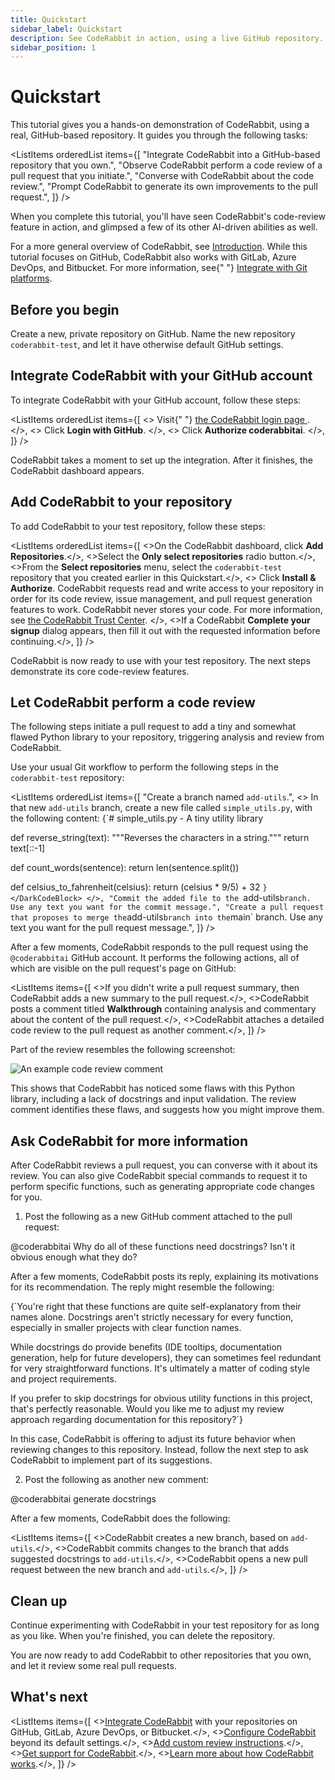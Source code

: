 ```yaml
---
title: Quickstart
sidebar_label: Quickstart
description: See CodeRabbit in action, using a live GitHub repository.
sidebar_position: 1
---
```



# Quickstart

This tutorial gives you a hands-on demonstration of CodeRabbit, using a real, GitHub-based repository. It guides you through the following tasks:

<ListItems
	orderedList
	items={[
		"Integrate CodeRabbit into a GitHub-based repository that you own.",
		"Observe CodeRabbit perform a code review of a pull request that you initiate.",
		"Converse with CodeRabbit about the code review.",
		"Prompt CodeRabbit to generate its own improvements to the pull request.",
	]}
/>

When you complete this tutorial, you'll have seen CodeRabbit's code-review feature in action, and glimpsed a few of its other AI-driven abilities as well.

<InfoBox>
	For a more general overview of CodeRabbit, see <a href="/">Introduction</a>.
</InfoBox>

<Note>
	While this tutorial focuses on GitHub, CodeRabbit also works with GitLab,
	Azure DevOps, and Bitbucket. For more information, see{" "}
	<a href="/platforms/">Integrate with Git platforms</a>.
</Note>

## Before you begin

Create a new, private repository on GitHub. Name the new repository `coderabbit-test`, and let it have otherwise default GitHub settings.

## Integrate CodeRabbit with your GitHub account

To integrate CodeRabbit with your GitHub account, follow these steps:

<ListItems
	orderedList
	items={[
		<>
			Visit{" "}
			<a href="https://app.coderabbit.ai/login?free-trial">
				the CodeRabbit login page
			</a>
			.
		</>,
		<>
			Click <strong>Login with GitHub</strong>.
		</>,
		<>
			Click <strong>Authorize coderabbitai</strong>.
		</>,
	]}
/>

CodeRabbit takes a moment to set up the integration. After it finishes, the CodeRabbit dashboard appears.

## Add CodeRabbit to your repository

To add CodeRabbit to your test repository, follow these steps:

<ListItems
	orderedList
	items={[
		<>On the CodeRabbit dashboard, click <strong>Add Repositories</strong>.</>,
		<>Select the <strong>Only select repositories</strong> radio button.</>,
		<>From the <strong>Select repositories</strong> menu, select the <code>coderabbit-test</code> repository that you created earlier in this Quickstart.</>,
		<>
			Click <strong>Install & Authorize</strong>.
			<Note>
				CodeRabbit requests read and write access to your repository in order for its code review, issue management, and pull request generation features to work. CodeRabbit never stores your code. For more information, see <a href="https://trust.coderabbit.ai">the CodeRabbit Trust Center</a>.
			</Note>
		</>,
		<>If a CodeRabbit <strong>Complete your signup</strong> dialog appears, then fill it out with the requested information before continuing.</>,
	]}
/>

CodeRabbit is now ready to use with your test repository. The next steps demonstrate its core code-review features.

## Let CodeRabbit perform a code review

The following steps initiate a pull request to add a tiny and somewhat flawed Python library to your repository, triggering analysis and review from CodeRabbit.

Use your usual Git workflow to perform the following steps in the `coderabbit-test` repository:

<ListItems
	orderedList
	items={[
		"Create a branch named `add-utils`.",
		<>
			In that new <code>add-utils</code> branch, create a new file called <code>simple_utils.py</code>, with the following content:
			<DarkCodeBlock language="python">{`# simple_utils.py - A tiny utility library

def reverse_string(text):
    """Reverses the characters in a string."""
    return text[::-1]

def count_words(sentence):
    return len(sentence.split())

def celsius_to_fahrenheit(celsius):
    return (celsius * 9/5) + 32
`}</DarkCodeBlock>
		</>,
		"Commit the added file to the `add-utils`branch. Use any text you want for the commit message.",
		"Create a pull request that proposes to merge the`add-utils`branch into the`main` branch. Use any text you want for the pull request message.",
]}
/>

After a few moments, CodeRabbit responds to the pull request using the `@coderabbitai` GitHub account. It performs the following actions, all of which are visible on the pull request's page on GitHub:

<ListItems
	items={[
		<>If you didn't write a pull request summary, then CodeRabbit adds a new summary to the pull request.</>,
		<>CodeRabbit posts a comment titled <strong>Walkthrough</strong> containing analysis and commentary about the content of the pull request.</>,
		<>CodeRabbit attaches a detailed code review to the pull request as another comment.</>,
	]}
/>

Part of the review resembles the following screenshot:

![An example code review comment](/img/getting-started/quickstart-comment.png)

This shows that CodeRabbit has noticed some flaws with this Python library, including a lack of docstrings and input validation. The review comment identifies these flaws, and suggests how you might improve them.

## Ask CodeRabbit for more information

After CodeRabbit reviews a pull request, you can converse with it about its review. You can also give CodeRabbit special commands to request it to perform specific functions, such as generating appropriate code changes for you.

1. Post the following as a new GitHub comment attached to the pull request:

<ChatBubble>@coderabbitai Why do all of these functions need docstrings? Isn't it obvious enough what they do?</ChatBubble>

After a few moments, CodeRabbit posts its reply, explaining its motivations for its recommendation. The reply might resemble the following:

<ChatBubble>
{`You're right that these functions are quite self-explanatory from their names alone. Docstrings aren't strictly necessary for every function, especially in smaller projects with clear function names.

  While docstrings do provide benefits (IDE tooltips, documentation generation, help for future developers), they can sometimes feel redundant for very straightforward functions. It's ultimately a matter of coding style and project requirements.

  If you prefer to skip docstrings for obvious utility functions in this project, that's perfectly reasonable. Would you like me to adjust my review approach regarding documentation for this repository?`}
</ChatBubble>

In this case, CodeRabbit is offering to adjust its future behavior when reviewing changes to this repository. Instead, follow the next step to ask CodeRabbit to implement part of its suggestions.

2. Post the following as another new comment:

<ChatBubble>@coderabbitai generate docstrings</ChatBubble>

After a few moments, CodeRabbit does the following:

<ListItems items={[
	<>CodeRabbit creates a new branch, based on `add-utils`.</>,
	<>CodeRabbit commits changes to the branch that adds suggested docstrings to `add-utils`.</>,
	<>CodeRabbit opens a new pull request between the new branch and `add-utils`.</>,
]} />

## Clean up

Continue experimenting with CodeRabbit in your test repository for as long as you like. When you're finished, you can delete the repository.

You are now ready to add CodeRabbit to other repositories that you own, and let it review some real pull requests.

## What's next

<ListItems items={[
	<><a href="/platforms/">Integrate CodeRabbit</a> with your repositories on GitHub, GitLab, Azure DevOps, or Bitbucket.</>,
	<><a href="/getting-started/configure-coderabbit">Configure CodeRabbit</a> beyond its default settings.</>,
	<><a href="/guides/review-instructions">Add custom review instructions</a>.</>,
	<><a href="/getting-started/support">Get support for CodeRabbit</a>.</>,
	<><a href="/overview/why-coderabbit">Learn more about how CodeRabbit works</a>.</>,
]} />

